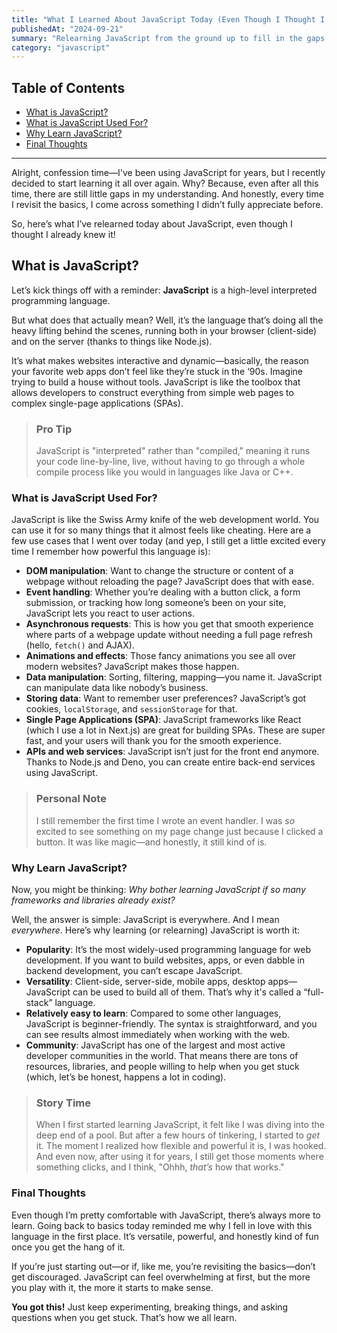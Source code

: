 ```yaml
---
title: "What I Learned About JavaScript Today (Even Though I Thought I Already Knew It)"
publishedAt: "2024-09-21"
summary: "Relearning JavaScript from the ground up to fill in the gaps in my knowledge. Spoiler: There’s always something new to discover."
category: "javascript"
---
```


## Table of Contents

- [What is JavaScript?](#what-is-javascript?)
- [What is JavaScript Used For?](#what-is-javascript-used-for?)
- [Why Learn JavaScript?](#why-learn-javascript?)
- [Final Thoughts](#final-thoughts)

---

Alright, confession time—I've been using JavaScript for years, but I recently decided to start learning it all over again. Why? Because, even after all this time, there are still little gaps in my understanding. And honestly, every time I revisit the basics, I come across something I didn’t fully appreciate before.

So, here’s what I’ve relearned today about JavaScript, even though I thought I already knew it!

## What is JavaScript?

Let’s kick things off with a reminder: **JavaScript** is a high-level interpreted programming language.

But what does that actually mean? Well, it’s the language that’s doing all the heavy lifting behind the scenes, running both in your browser (client-side) and on the server (thanks to things like Node.js).

It’s what makes websites interactive and dynamic—basically, the reason your favorite web apps don’t feel like they’re stuck in the ‘90s. Imagine trying to build a house without tools. JavaScript is like the toolbox that allows developers to construct everything from simple web pages to complex single-page applications (SPAs).

> ### Pro Tip
>
> JavaScript is "interpreted" rather than "compiled," meaning it runs your code line-by-line, live, without having to go through a whole compile process like you would in languages like Java or C++.

### What is JavaScript Used For?

JavaScript is like the Swiss Army knife of the web development world. You can use it for so many things that it almost feels like cheating. Here are a few use cases that I went over today (and yep, I still get a little excited every time I remember how powerful this language is):

- **DOM manipulation**: Want to change the structure or content of a webpage without reloading the page? JavaScript does that with ease.
- **Event handling**: Whether you’re dealing with a button click, a form submission, or tracking how long someone’s been on your site, JavaScript lets you react to user actions.
- **Asynchronous requests**: This is how you get that smooth experience where parts of a webpage update without needing a full page refresh (hello, `fetch()` and AJAX).
- **Animations and effects**: Those fancy animations you see all over modern websites? JavaScript makes those happen.
- **Data manipulation**: Sorting, filtering, mapping—you name it. JavaScript can manipulate data like nobody’s business.
- **Storing data**: Want to remember user preferences? JavaScript’s got cookies, `localStorage`, and `sessionStorage` for that.
- **Single Page Applications (SPA)**: JavaScript frameworks like React (which I use a lot in Next.js) are great for building SPAs. These are super fast, and your users will thank you for the smooth experience.
- **APIs and web services**: JavaScript isn’t just for the front end anymore. Thanks to Node.js and Deno, you can create entire back-end services using JavaScript.

> ### Personal Note
>
> I still remember the first time I wrote an event handler. I was _so_ excited to see something on my page change just because I clicked a button. It was like magic—and honestly, it still kind of is.

### Why Learn JavaScript?

Now, you might be thinking: _Why bother learning JavaScript if so many frameworks and libraries already exist?_

Well, the answer is simple: JavaScript is everywhere. And I mean _everywhere_. Here’s why learning (or relearning) JavaScript is worth it:

- **Popularity**: It’s the most widely-used programming language for web development. If you want to build websites, apps, or even dabble in backend development, you can’t escape JavaScript.
- **Versatility**: Client-side, server-side, mobile apps, desktop apps—JavaScript can be used to build all of them. That’s why it's called a “full-stack” language.
- **Relatively easy to learn**: Compared to some other languages, JavaScript is beginner-friendly. The syntax is straightforward, and you can see results almost immediately when working with the web.
- **Community**: JavaScript has one of the largest and most active developer communities in the world. That means there are tons of resources, libraries, and people willing to help when you get stuck (which, let’s be honest, happens a lot in coding).

> ### Story Time
>
> When I first started learning JavaScript, it felt like I was diving into the deep end of a pool. But after a few hours of tinkering, I started to _get_ it. The moment I realized how flexible and powerful it is, I was hooked. And even now, after using it for years, I still get those moments where something clicks, and I think, "Ohhh, _that’s_ how that works."

### Final Thoughts

Even though I’m pretty comfortable with JavaScript, there’s always more to learn. Going back to basics today reminded me why I fell in love with this language in the first place. It’s versatile, powerful, and honestly kind of fun once you get the hang of it.

If you’re just starting out—or if, like me, you’re revisiting the basics—don’t get discouraged. JavaScript can feel overwhelming at first, but the more you play with it, the more it starts to make sense.

**You got this!** Just keep experimenting, breaking things, and asking questions when you get stuck. That’s how we all learn.
